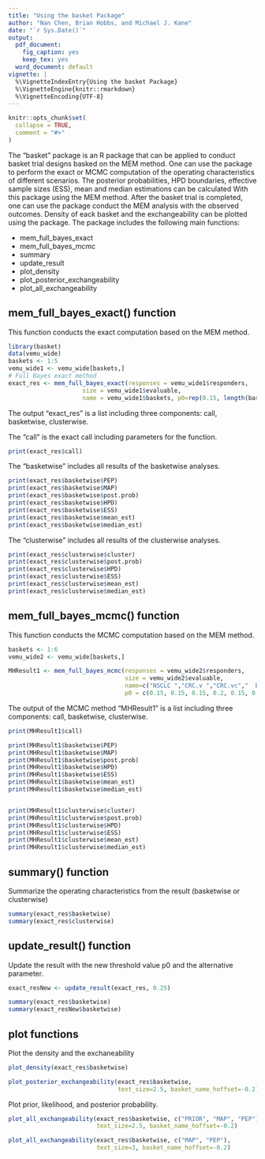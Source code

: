 ---
title: "Using the basket Package"
author: "Nan Chen, Brian Hobbs, and Michael J. Kane"
date: "`r Sys.Date()`"
output:
  pdf_document:
    fig_caption: yes
    keep_tex: yes
  word_document: default
vignette: |
  %\VignetteIndexEntry{Using the basket Package} 
  %\VignetteEngine{knitr::rmarkdown} 
  %\VignetteEncoding{UTF-8}
---

```{r setup, include = FALSE}
knitr::opts_chunk$set(
  collapse = TRUE,
  comment = "#>"
)
```

The "basket" package is an R package that can be applied to conduct basket trial designs basked on the MEM method. One can use the package to perform the exact or MCMC computation of the operating characteristics of different scenarios. The posterior probabilities, HPD boundaries, effective sample sizes (ESS), mean and median estimations can be calculated With this package using the MEM method. After the basket trial is completed, one can use the package conduct the MEM analysis with the observed outcomes. Density of eack basket and the exchangeability can be plotted using the package. The package includes the following main functions: 

- mem_full_bayes_exact
- mem_full_bayes_mcmc
- summary
- update_result
- plot_density
- plot_posterior_exchangeability
- plot_all_exchangeability


## mem_full_bayes_exact() function

This function conducts the exact computation based on the MEM method.
```{r}
library(basket)
data(vemu_wide)
baskets <- 1:5
vemu_wide1 <- vemu_wide[baskets,]
# Full Bayes exact method
exact_res <- mem_full_bayes_exact(responses = vemu_wide1$responders, 
                     size = vemu_wide1$evaluable,
                     name = vemu_wide1$baskets, p0=rep(0.15, length(baskets)))
```
The output "exact_res" is a list including three components:  call, basketwise, clusterwise.

The "call" is the exact call including parameters for the function. 
```{r}
print(exact_res$call)
```

The "basketwise" includes all results of the basketwise analyses.

```{r}
print(exact_res$basketwise$PEP)
print(exact_res$basketwise$MAP)
print(exact_res$basketwise$post.prob)
print(exact_res$basketwise$HPD)
print(exact_res$basketwise$ESS)
print(exact_res$basketwise$mean_est)
print(exact_res$basketwise$median_est)
```
The "clusterwise" includes all results of the clusterwise analyses.
```{r}
print(exact_res$clusterwise$cluster)
print(exact_res$clusterwise$post.prob)
print(exact_res$clusterwise$HPD)
print(exact_res$clusterwise$ESS)
print(exact_res$clusterwise$mean_est)
print(exact_res$clusterwise$median_est)

```


## mem_full_bayes_mcmc() function

This function conducts the MCMC computation based on the MEM method.

```{r}
baskets <- 1:6
vemu_wide2 <- vemu_wide[baskets,]

MHResult1 <- mem_full_bayes_mcmc(responses = vemu_wide2$responders, 
                                 size = vemu_wide2$evaluable,
                                 name=c("NSCLC ","CRC.v ","CRC.vc","  BD  ","ED.LH "," ATC  "),
                                 p0 = c(0.15, 0.15, 0.15, 0.2, 0.15, 0.15), Initial = NA)

```

The output of the MCMC method "MHResult1" is a list including three components:  call, basketwise, clusterwise.

```{r}
print(MHResult1$call)

print(MHResult1$basketwise$PEP)
print(MHResult1$basketwise$MAP)
print(MHResult1$basketwise$post.prob)
print(MHResult1$basketwise$HPD)
print(MHResult1$basketwise$ESS)
print(MHResult1$basketwise$mean_est)
print(MHResult1$basketwise$median_est)


print(MHResult1$clusterwise$cluster)
print(MHResult1$clusterwise$post.prob)
print(MHResult1$clusterwise$HPD)
print(MHResult1$clusterwise$ESS)
print(MHResult1$clusterwise$mean_est)
print(MHResult1$clusterwise$median_est)
```

## summary() function

Summarize the operating characteristics from the result (basketwise or clusterwise)

```{r}

summary(exact_res$basketwise)
summary(exact_res$clusterwise)
```


## update_result() function

Update the result with the new threshold value p0 and the alternative parameter.

```{r}
exact_resNew <- update_result(exact_res, 0.25)

summary(exact_res$basketwise)
summary(exact_resNew$basketwise)

```

## plot functions
Plot the density and the exchaneability

```{r, fig.height = 3, fig.width= 4, fig.align= "center", message=FALSE,warning=FALSE}

plot_density(exact_res$basketwise)
```

```{r, message=FALSE,warning=FALSE, out.width='80%',fig.width=8, fig.height=4, fig.align= "center", results='hide'}

plot_posterior_exchangeability(exact_res$basketwise,
                               text_size=2.5, basket_name_hoffset=-0.2)
```

Plot prior, likelihood, and posterior probability.
```{r, message=FALSE,warning=FALSE, results='hide', out.width='100%',fig.width= 12, fig.height=6, fig.align= "center"}

plot_all_exchangeability(exact_res$basketwise, c("PRIOR", "MAP", "PEP"), 
                         text_size=2.5, basket_name_hoffset=-0.2)
```
```{r, results='hide', message=FALSE,warning=FALSE, out.width='80%',fig.width= 8, fig.height=5,fig.align= "center", fig.}
plot_all_exchangeability(exact_res$basketwise, c("MAP", "PEP"),
                         text_size=3, basket_name_hoffset=-0.2)
`````


